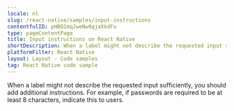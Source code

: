 ```yaml
---
locale: nl
slug: /react-native/samples/input-instructions
contentfulID: pHBQ1mqJweNw0qjaXkdFu
type: pageContentPage
title: Input instructions on React Native
shortDescription: When a label might not describe the requested input sufficiently, you should add additional instructions.
platformFilter: React Native
layout: Layout - Code samples
tag: React Native code sample
---
```


When a label might not describe the requested input sufficiently, you should add additional instructions. For example, if passwords are required to be at least 8 characters, indicate this to users.

<CodeSample id="input-instructions" locale="nl" platform="react native"/>